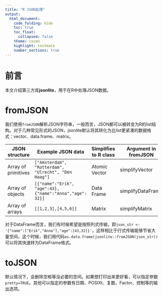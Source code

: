 ```yaml
---
title: "R JSON处理"
output:
  html_document:
    code_folding: hide
    toc: true
    toc_float: 
      collapsed: false
    theme: cosmo
    highlight: textmate
    number_sections: true
---
```


# 前言
本文介绍第三方库**jsonlite**，用于在R中处理JSON数据。

# fromJSON
我们使用`fromJSON`解析JSON字符串，一般而言，JSON都可以被转变为R的list结构。对于几种常见形式的JSON，jsonlite默认将其转化为比list更紧凑的数据格式：vector、data.frame、matrix。

| JSON structure | Example JSON data | Simplifies to R class | Argument in fromJSON |
| --- | --- | --- | --- |
| Array of primitives | `["Amsterdam", "Rotterdam", "Ulrecht", "Den Haag"]` | Atomic Vector | simplifyVector |
| Array of objects | `[{"name":"Erik", "age":43}, {"name":"Anna","age": 32}]` | Data Frame | simplifyDataFrame |
| Array of arrays | `[[1,2,3],[4,5,6]]` | Matrix | simplifyMatrix |

对于DataFrame而言，我们有时候希望是按照列式传输，即`json_str <- '{"name":["Erik","Anna"],"age":[43,32]}'`，这样相比于行式传输能够节省大量空间，这个时候，我们用代码`as.data.frame(jsonlite::fromJSON(json_str))`可以将其快速转为DataFrame格式。

# toJSON
默认情况下，会删除空格等没必要的空间。如果想打印出来更好看，可以指定参数`pretty=TRUE`。其他可以指定的参数有日期、POSIXt、复数、Factor、控制等的输出选项。